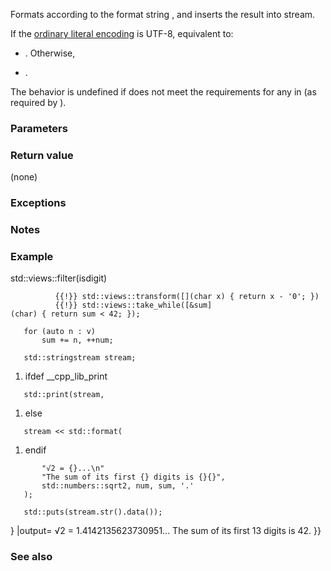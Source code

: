 {{cpp/title|print{{small|(std::ostream)}}}}
{{cpp/io/basic_ostream/navbar}}
{{dcl begin}}
{{dcl header|ostream}}
{{dcl|since=c++23|1=
template&lt; class... Args &gt;
void print( std::ostream&amp; os, std::format_string&lt;Args...&gt; fmt, Args&amp;&amp;... args );
}}
{{dcl end}}

Formats {{c|args}} according to the format string {{c|fmt}}, and inserts the result into {{c|os}} stream.

If the [[cpp/language/charset#Code unit and literal encoding|ordinary literal encoding]] is UTF-8, equivalent to:
* {{box|{{ltt|cpp/io/basic_ostream/vprint_unicode|std::vprint_unicode}}{{c/core|(os, fmt.get(), std::make_format_args(args...));}}}}. Otherwise,
* {{box|{{ltt|cpp/io/basic_ostream/vprint_nonunicode|std::vprint_nonunicode}}{{c/core|(os, fmt.get(), std::make_format_args(args...));}}}}.

The behavior is undefined if {{c|std::formatter&lt;Ti, char&gt;}} does not meet the {{named req|BasicFormatter}} requirements for any {{tt|Ti}} in {{tt|Args}} (as required by {{c|std::make_format_args}}).

===Parameters===
{{par begin}}
{{par|os|output stream to insert data into}}
{{par|fmt|{{include|cpp/utility/format/format string}}}}
{{par|args...|arguments to be formatted}}
{{par end}}

===Return value===
(none)

===Exceptions===
{{std print ostream exceptions}}

===Notes===
{{ftm begin|std=1|value=1|comment=1}}
{{ftm|std=C++23|value=202207L|__cpp_lib_print|Formatted output}}
{{ftm|std=C++23|value=202207L|__cpp_lib_format|Exposing {{lc|std::basic_format_string}}}}
{{ftm end}}

===Example===
{{example
|code=
#include &lt;array&gt;
#include &lt;cctype&gt;
#include &lt;cstdio&gt;
#include &lt;format&gt;
#include &lt;numbers&gt;
#include &lt;ranges&gt;
#include &lt;sstream&gt;

int main()
{
    std::array&lt;char, 24&gt; buf;
    std::format_to(buf.begin(), "{:.15f}", std::numbers::sqrt2);

    unsigned num{}, sum{};

    auto v = buf
           {{!}} std::views::filter(isdigit)
           {{!}} std::views::transform([](char x) { return x - '0'; })
           {{!}} std::views::take_while([&amp;sum](char) { return sum &lt; 42; });

    for (auto n : v)
        sum += n, ++num;

    std::stringstream stream;

#ifdef __cpp_lib_print
    std::print(stream,
#else
    stream &lt;&lt; std::format(
#endif
        "√2 = {}...\n"
        "The sum of its first {} digits is {}{}",
        std::numbers::sqrt2, num, sum, '.'
    );

    std::puts(stream.str().data());
}
|output=
√2 = 1.4142135623730951...
The sum of its first 13 digits is 42.
}}

===See also===
{{dsc begin}}
{{dsc inc|cpp/io/basic_ostream/dsc println}}
{{dsc inc|cpp/io/dsc print}}
{{dsc inc|cpp/utility/format/dsc format}}
{{dsc end}}

{{langlinks|de|es|fr|ja|ru|zh}}